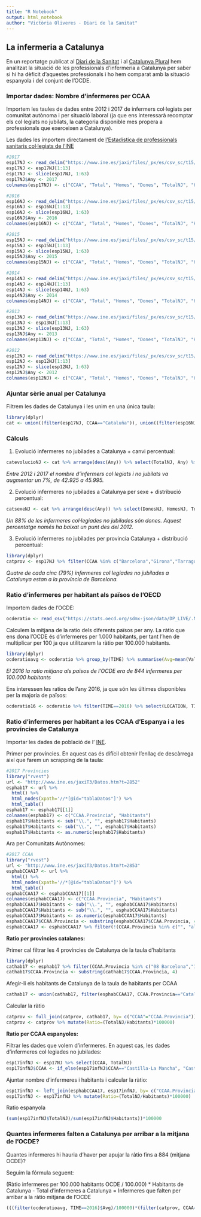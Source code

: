 ---
title: "R Notebook"
output: html_notebook
author: "Victòria Oliveres - Diari de la Sanitat"
---

## La infermeria a Catalunya

En un reportatge publicat al [Diari de la Sanitat](http://diarisanitat.cat/el-deficit-dinfermeres-ja-es-un-problema-greu-a-catalunya/) i al [Catalunya Plural](http://catalunyaplural.cat/ca/el-deficit-dinfermeres-ja-es-un-problema-greu-a-catalunya/) hem analitzat la situació de les professionals d'infermeria a Catalunya per saber si hi ha dèficit d'aquestes professionals i ho hem comparat amb la situació espanyola i del conjunt de l'OCDE.

### Importar dades: Nombre d'infermeres per CCAA

Importem les taules de dades entre 2012 i 2017 de infermers col·legiats per comunitat autònoma i per situació laboral (ja que ens interessarà recomptar els col·legiats no jubilats, la categoria disponible mes propera a professionals que exerceixen a Catalunya).

Les dades les importem directament de [l'Estadística de professionals sanitaris col·legiats de l'INE](http://www.ine.es/dyngs/INEbase/es/operacion.htm?c=Estadistica_C&cid=1254736176781&menu=resultados&idp=1254735573175)

```{r}
#2017
esp17NJ <- read_delim("https://www.ine.es/jaxi/files/_px/es/csv_sc/t15/p416/a2017/l0/s08004.csv_sc?nocab=1", delim=";", skip=6)
esp17NJ <- esp17NJ[1:13] 
esp17NJ <- slice(esp17NJ, 1:63)
esp17NJ$Any <- 2017
colnames(esp17NJ) <- c("CCAA", "Total", "Homes", "Dones", "TotalNJ", "HomesNJ", "DonesNJ", "TotalJ", "HomesJ", "DonesJ", "TotalNC", "HomesNC", "DonesNC", "Any")
```

```{r}
#2016
esp16NJ <- read_delim("https://www.ine.es/jaxi/files/_px/es/csv_sc/t15/p416/a2016/l0/s08004.csv_sc?nocab=1", delim=";", skip=6)
esp16NJ <- esp16NJ[1:13] 
esp16NJ <- slice(esp16NJ, 1:63)
esp16NJ$Any <- 2016
colnames(esp16NJ) <- c("CCAA", "Total", "Homes", "Dones", "TotalNJ", "HomesNJ", "DonesNJ", "TotalJ", "HomesJ", "DonesJ", "TotalNC", "HomesNC", "DonesNC", "Any")
```

```{r}
#2015
esp15NJ <- read_delim("https://www.ine.es/jaxi/files/_px/es/csv_sc/t15/p416/a2015/l0/s08004.csv_sc?nocab=1", delim=";", skip=6)
esp15NJ <- esp15NJ[1:13] 
esp15NJ <- slice(esp15NJ, 1:63)
esp15NJ$Any <- 2015
colnames(esp15NJ) <- c("CCAA", "Total", "Homes", "Dones", "TotalNJ", "HomesNJ", "DonesNJ", "TotalJ", "HomesJ", "DonesJ", "TotalNC", "HomesNC", "DonesNC", "Any")
```

```{r}
#2014
esp14NJ <- read_delim("https://www.ine.es/jaxi/files/_px/es/csv_sc/t15/p416/a2014/l0/s08004.csv_sc?nocab=1", delim=";", skip=6)
esp14NJ <- esp14NJ[1:13] 
esp14NJ <- slice(esp14NJ, 1:63)
esp14NJ$Any <- 2014
colnames(esp14NJ) <- c("CCAA", "Total", "Homes", "Dones", "TotalNJ", "HomesNJ", "DonesNJ", "TotalJ", "HomesJ", "DonesJ", "TotalNC", "HomesNC", "DonesNC", "Any")
```

```{r}
#2013
esp13NJ <- read_delim("https://www.ine.es/jaxi/files/_px/es/csv_sc/t15/p416/a2013/l0/s08004.csv_sc?nocab=1", delim=";", skip=6)
esp13NJ <- esp13NJ[1:13] 
esp13NJ <- slice(esp13NJ, 1:63)
esp13NJ$Any <- 2013
colnames(esp13NJ) <- c("CCAA", "Total", "Homes", "Dones", "TotalNJ", "HomesNJ", "DonesNJ", "TotalJ", "HomesJ", "DonesJ", "TotalNC", "HomesNC", "DonesNC", "Any")
```

```{r}
#2012
esp12NJ <- read_delim("https://www.ine.es/jaxi/files/_px/es/csv_sc/t15/p416/a2012/l0/s07004.csv_sc?nocab=1", delim=";", skip=6)
esp12NJ <- esp12NJ[1:13] 
esp12NJ <- slice(esp12NJ, 1:63)
esp12NJ$Any <- 2012
colnames(esp12NJ) <- c("CCAA", "Total", "Homes", "Dones", "TotalNJ", "HomesNJ", "DonesNJ", "TotalJ", "HomesJ", "DonesJ", "TotalNC", "HomesNC", "DonesNC", "Any")
```

### Ajuntar sèrie anual per Catalunya 

Filtrem les dades de Catalunya i les unim en una única taula:

```{r}
library(dplyr)
cat <- union((filter(esp17NJ, CCAA=="Cataluña")), union((filter(esp16NJ, CCAA=="Cataluña")), union((filter(esp15NJ, CCAA=="Cataluña")), union((filter(esp14NJ, CCAA=="Cataluña")), union((filter(esp13NJ, CCAA=="Cataluña")), (filter(esp12NJ, CCAA=="Cataluña")))))))
```

### Càlculs 

1. Evolució infermeres no jubilades a Catalunya + canvi percentual:

```{r}
catevolucioNJ <- cat %>% arrange(desc(Any)) %>% select(TotalNJ, Any) %>% mutate(PctAnyAnterior = (TotalNJ/lead(TotalNJ) - 1) * 100) %>% mutate(Pct2012 = ((TotalNJ-TotalNJ[6])/TotalNJ[6] * 100))
```

*Entre 2012 i 2017 el nombre d’infermers col·legiats i no jubilats va augmentar un 7%, de 42.925 a 45.995.*


2. Evolució infermeres no jubilades a Catalunya per sexe + distribució percentual:

```{r}
catsexeNJ <- cat %>% arrange(desc(Any)) %>% select(DonesNJ, HomesNJ, TotalNJ, Any) %>% mutate(ptgdones = DonesNJ/TotalNJ *100) %>% mutate(ptghomes = HomesNJ/TotalNJ *100)
```

*Un 88% de les infermeres col·legiades no jubilades són dones. Aquest percentatge només ha baixat un punt des del 2012.*


3. Evolució infermeres no jubilades per provincia Catalunya + distribució percentual:

```{r}
library(dplyr)
catprov <- esp17NJ %>% filter(CCAA %in% c("Barcelona","Girona","Tarragona","Lleida","Cataluña")) %>% select(CCAA, Any, TotalNJ) %>% mutate(ptg=TotalNJ/TotalNJ[1] *100)
```

*Quatre de cada cinc (79%) infermeres col·legiades no jubilades a Catalunya estan a la província de Barcelona.*


### Ratio d'infermeres per habitant als països de l'OECD

Importem dades de l'OCDE:

```{r}
ocderatio <- read_csv("https://stats.oecd.org/sdmx-json/data/DP_LIVE/.NURSE.../OECD?contentType=csv&detail=code&separator=comma&csv-lang=en")
```

Calculem la mitjana de la ratio dels diferents països per any. La ràtio que ens dona l'OCDE és d'infermeres per 1.000 habitants, per tant l'hen de multiplicar per 100 ja que utilitzarem la ràtio per 100.000 habitants. 

```{r}
library(dplyr)
ocderatioavg <- ocderatio %>% group_by(TIME) %>% summarise(Avg=mean(Value)*100)
```

*El 2016 la ratio mitjana als països de l'OCDE era de 844 infermeres per 100.000 habitants*

Ens interessen les ratios de l'any 2016, ja que són les últimes disponibles per la majoria de països:

```{r}
ocderatio16 <- ocderatio %>% filter(TIME==2016) %>% select(LOCATION, TIME, Value)
```


### Ratio d'infermeres per habitant a les CCAA d'Espanya i a les províncies de Catalunya

Importar les dades de població de l' [INE](http://www.ine.es/dyngs/INEbase/operacion.htm?c=Estadistica_C&cid=1254736177011&menu=resultados&secc=1254736195458&idp=1254734710990). 

Primer per províncies. En aquest cas és difícil obtenir l'enllaç de descàrrega així que farem un scrapping de la taula:

```{r}
#2017 Províncies
library("rvest")
url <- "http://www.ine.es/jaxiT3/Datos.htm?t=2852"
esphab17 <- url %>%
  html() %>%
  html_nodes(xpath='//*[@id="tablaDatos"]') %>%
  html_table()
esphab17 <- esphab17[[1]]
colnames(esphab17) <- c("CCAA.Provincia", "Habitants")
esphab17$Habitants <- sub("\\.", "", esphab17$Habitants)
esphab17$Habitants <- sub("\\.", "", esphab17$Habitants)
esphab17$Habitants <- as.numeric(esphab17$Habitants)
```

Ara per Comunitats Autònomes:
```{r}
#2017 CCAA
library("rvest")
url <- "http://www.ine.es/jaxiT3/Datos.htm?t=2853"
esphabCCAA17 <- url %>%
  html() %>%
  html_nodes(xpath='//*[@id="tablaDatos"]') %>%
  html_table()
esphabCCAA17 <- esphabCCAA17[[1]]
colnames(esphabCCAA17) <- c("CCAA.Provincia", "Habitants")
esphabCCAA17$Habitants <- sub("\\.", "", esphabCCAA17$Habitants)
esphabCCAA17$Habitants <- sub("\\.", "", esphabCCAA17$Habitants)
esphabCCAA17$Habitants <- as.numeric(esphabCCAA17$Habitants)
esphabCCAA17$CCAA.Provincia <- substring(esphabCCAA17$CCAA.Provincia, 4)
esphabCCAA17 <- esphabCCAA17 %>% filter(!(CCAA.Provincia %in% c("", "al Nacional")))
```


**Ratio per provincies catalanes:**

Primer cal filtrar les 4 províncies de Catalunya de la taula d'habitants
```{r}
library(dplyr)
cathab17 <- esphab17 %>% filter(CCAA.Provincia %in% c("08 Barcelona","17 Girona","43 Tarragona","25 Lleida"))
cathab17$CCAA.Provincia <- substring(cathab17$CCAA.Provincia, 4)
```

Afegir-li els habitants de Catalunya de la taula de habitants per CCAA
```{r}
cathab17 <- union(cathab17, filter(esphabCCAA17, CCAA.Provincia=="Cataluña"))
```

Calcular la ràtio
```{r}
catprov <- full_join(catprov, cathab17, by= c("CCAA"="CCAA.Provincia"))
catprov <- catprov %>% mutate(Ratio=(TotalNJ/Habitants)*100000)
```


**Ratio per CCAA espanyoles:**

Filtrar les dades que volem d'infermeres. En aquest cas, les dades d'infermeres col·legiades no jubilades:
```{r}
esp17infNJ <- esp17NJ %>% select(CCAA, TotalNJ)
esp17infNJ$CCAA <- if_else(esp17infNJ$CCAA=="Castilla-La Mancha", "Castilla - La Mancha", esp17infNJ$CCAA)
```

Ajuntar nombre d'infermeres i habitants i calcular la ràtio:
```{r}
esp17infNJ <- left_join(esphabCCAA17, esp17infNJ, by= c("CCAA.Provincia"="CCAA"))
esp17infNJ <- esp17infNJ %>% mutate(Ratio=(TotalNJ/Habitants)*100000)
```

Ratio espanyola
```{r}
(sum(esp17infNJ$TotalNJ)/sum(esp17infNJ$Habitants))*100000
```

### Quantes infermeres falten a Catalunya per arribar a la mitjana de l'OCDE?

Quantes infermeres hi hauria d'haver per apujar la ràtio fins a 884 (mitjana OCDE)? 

Seguim la fórmula seguent: 

(Ràtio infermeres per 100.000 habitants OCDE / 100.000) * Habitants de Catalunya
- Total d'infermeres a Catalunya
= Infermeres que falten per arribar a la ràtio mitjana de l'OCDE

```{r}
(((filter(ocderatioavg, TIME==2016)$Avg)/100000)*(filter(catprov, CCAA=="Cataluña")$Habitants))-(filter(catprov, CCAA=="Cataluña")$TotalNJ)
```


